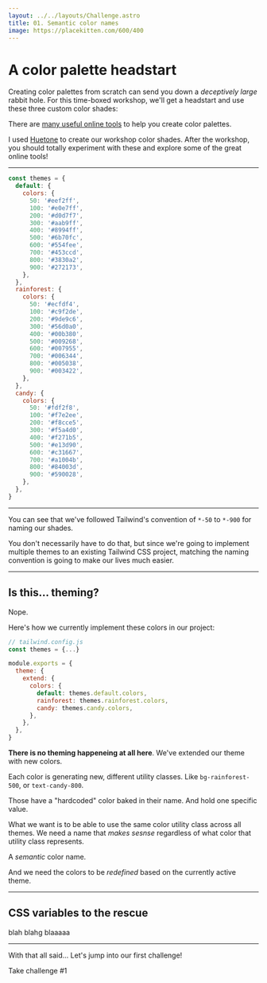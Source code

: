 ```yaml
---
layout: ../../layouts/Challenge.astro
title: 01. Semantic color names
image: https://placekitten.com/600/400
---
```



# A color palette headstart

Creating color palettes from scratch can send you down a _deceptively large_ rabbit hole. For this time-boxed workshop, we'll get a headstart and use these three custom color shades:

There are [many useful online tools](#) to help you create color palettes.

I used [Huetone](https://huetone.ardov.me) to create our workshop color shades. After the workshop, you should totally experiment with these and explore some of the great online tools!

---

<Reveal title="color themes code" client:load>

```js
const themes = {
  default: {
    colors: {
      50: '#eef2ff',
      100: '#e0e7ff',
      200: '#d0d7f7',
      300: '#aab9ff',
      400: '#8994ff',
      500: '#6b70fc',
      600: '#554fee',
      700: '#453ccd',
      800: '#3830a2',
      900: '#272173',
    },
  },
  rainforest: {
    colors: {
      50: '#ecfdf4',
      100: '#c9f2de',
      200: '#9de9c6',
      300: '#56d0a0',
      400: '#00b380',
      500: '#009268',
      600: '#007955',
      700: '#006344',
      800: '#005038',
      900: '#003422',
    },
  },
  candy: {
    colors: {
      50: '#fdf2f8',
      100: '#f7e2ee',
      200: '#f8cce5',
      300: '#f5a4d0',
      400: '#f271b5',
      500: '#e13d90',
      600: '#c31667',
      700: '#a1004b',
      800: '#84003d',
      900: '#590028',
    },
  },
}
```

</Reveal>

---

You can see that we've followed Tailwind's convention of `*-50` to `*-900` for naming our shades.

You don't necessarily have to do that, but since we're going to implement multiple themes to an existing Tailwind CSS project, matching the naming convention is going to make our lives much easier.

---

## Is this... theming?

Nope.

Here's how we currently implement these colors in our project:

```js
// tailwind.config.js
const themes = {...}

module.exports = {
  theme: {
    extend: {
      colors: {
        default: themes.default.colors,
        rainforest: themes.rainforest.colors,
        candy: themes.candy.colors,
      },
    },
  },
}
```

**There is no theming happeneing at all here**. We've extended our theme with new colors.

Each color is generating new, different utility classes. Like `bg-rainforest-500`, or `text-candy-800`.

Those have a "hardcoded" color baked in their name. And hold one specific value.

What we want is to be able to use the same color utility class across all themes. We need a name that _makes sesnse_ regardless of what color that utility class represents.

A _semantic_ color name.

And we need the colors to be _redefined_ based on the currently active theme.

---

## CSS variables to the rescue

blah blahg blaaaaa

---

With that all said... Let's jump into our first challenge!

<ButtonLink path="https://play.tailwindcss.com/qrPEmyJ49y">Take challenge #1</ButtonLink>
